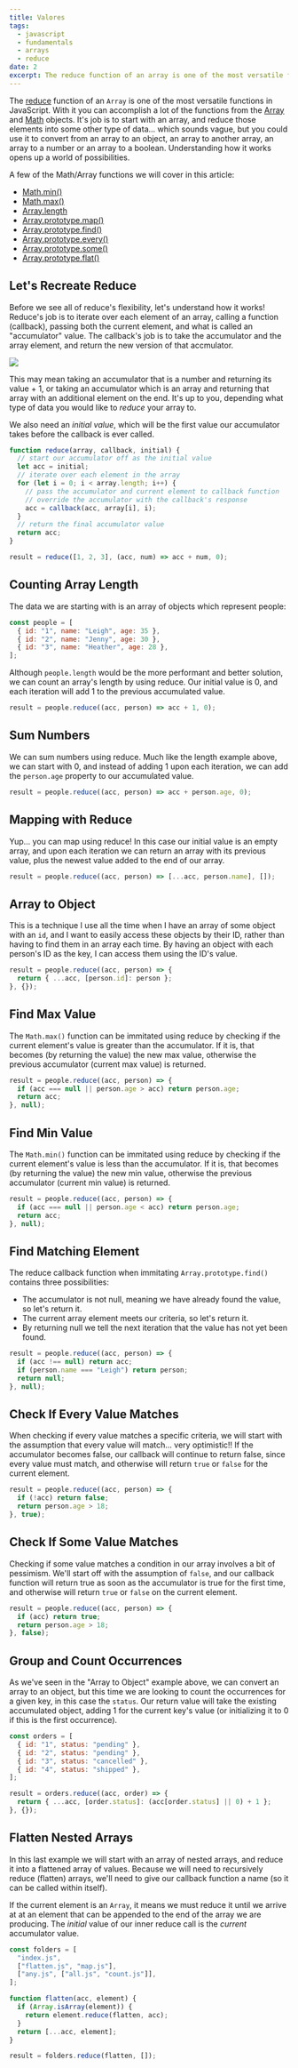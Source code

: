 ```yaml
---
title: Valores
tags:
  - javascript
  - fundamentals
  - arrays
  - reduce
date: 2
excerpt: The reduce function of an array is one of the most versatile functions in JavaScript. With it you can accomplish a lot of the functions from array and math objects.
---
```


The [reduce](https://developer.mozilla.org/en-US/docs/Web/JavaScript/Reference/Global_Objects/Array/reduce) function of an `Array` is one of the most versatile functions in JavaScript. With it you can accomplish a lot of the functions from the [Array](https://developer.mozilla.org/en-US/docs/Web/JavaScript/Reference/Global_Objects/Array) and [Math](https://developer.mozilla.org/en-US/docs/Web/JavaScript/Reference/Global_Objects/Math) objects. It's job is to start with an array, and reduce those elements into some other type of data... which sounds vague, but you could use it to convert from an array to an object, an array to another array, an array to a number or an array to a boolean. Understanding how it works opens up a world of possibilities.



A few of the Math/Array functions we will cover in this article:

- [Math.min()](https://developer.mozilla.org/en-US/docs/Web/JavaScript/Reference/Global_Objects/Math/min)
- [Math.max()](https://developer.mozilla.org/en-US/docs/Web/JavaScript/Reference/Global_Objects/Math/max)
- [Array.length](https://developer.mozilla.org/en-US/docs/Web/JavaScript/Reference/Global_Objects/Array/length)
- [Array.prototype.map()](https://developer.mozilla.org/en-US/docs/Web/JavaScript/Reference/Global_Objects/Array/map)
- [Array.prototype.find()](https://developer.mozilla.org/en-US/docs/Web/JavaScript/Reference/Global_Objects/Array/find)
- [Array.prototype.every()](https://developer.mozilla.org/en-US/docs/Web/JavaScript/Reference/Global_Objects/Array/every)
- [Array.prototype.some()](https://developer.mozilla.org/en-US/docs/Web/JavaScript/Reference/Global_Objects/Array/some)
- [Array.prototype.flat()](https://developer.mozilla.org/en-US/docs/Web/JavaScript/Reference/Global_Objects/Array/flat)

## Let's Recreate Reduce

Before we see all of reduce's flexibility, let's understand how it works! Reduce's job is to iterate over each element of an array, calling a function (callback), passing both the current element, and what is called an "accumulator" value. The callback's job is to take the accumulator and the array element, and return the new version of that accmulator.

<Image src="/images/reduce.jpg" width={1703} height={980} />

This may mean taking an accumulator that is a number and returning its value + 1, or taking an accumulator which is an array and returning that array with an additional element on the end. It's up to you, depending what type of data you would like to _reduce_ your array to.

We also need an _initial value_, which will be the first value our accumulator takes before the callback is ever called.

```js
function reduce(array, callback, initial) {
  // start our accumulator off as the initial value
  let acc = initial;
  // iterate over each element in the array
  for (let i = 0; i < array.length; i++) {
    // pass the accumulator and current element to callback function
    // override the accumulator with the callback's response
    acc = callback(acc, array[i], i);
  }
  // return the final accumulator value
  return acc;
}

result = reduce([1, 2, 3], (acc, num) => acc + num, 0);
```

## Counting Array Length

The data we are starting with is an array of objects which represent people:

```js
const people = [
  { id: "1", name: "Leigh", age: 35 },
  { id: "2", name: "Jenny", age: 30 },
  { id: "3", name: "Heather", age: 28 },
];
```

Although `people.length` would be the more performant and better solution, we can count an array's length by using reduce. Our initial value is 0, and each iteration will add 1 to the previous accumulated value.

```js
result = people.reduce((acc, person) => acc + 1, 0);
```

## Sum Numbers

We can sum numbers using reduce. Much like the length example above, we can start with 0, and instead of adding 1 upon each iteration, we can add the `person.age` property to our accumulated value.

```js
result = people.reduce((acc, person) => acc + person.age, 0);
```

## Mapping with Reduce

Yup... you can map using reduce! In this case our initial value is an empty array, and upon each iteration we can return an array with its previous value, plus the newest value added to the end of our array.

```js
result = people.reduce((acc, person) => [...acc, person.name], []);
```

## Array to Object

This is a technique I use all the time when I have an array of some object with an `id`, and I want to easily access these objects by their ID, rather than having to find them in an array each time. By having an object with each person's ID as the key, I can access them using the ID's value.

```js
result = people.reduce((acc, person) => {
  return { ...acc, [person.id]: person };
}, {});
```

## Find Max Value

The `Math.max()` function can be immitated using reduce by checking if the current element's value is greater than the accumulator. If it is, that becomes (by returning the value) the new max value, otherwise the previous accumulator (current max value) is returned.

```js
result = people.reduce((acc, person) => {
  if (acc === null || person.age > acc) return person.age;
  return acc;
}, null);
```

## Find Min Value

The `Math.min()` function can be immitated using reduce by checking if the current element's value is less than the accumulator. If it is, that becomes (by returning the value) the new min value, otherwise the previous accumulator (current min value) is returned.

```js
result = people.reduce((acc, person) => {
  if (acc === null || person.age < acc) return person.age;
  return acc;
}, null);
```

## Find Matching Element

The reduce callback function when immitating `Array.prototype.find()` contains three possibilities:

- The accumulator is not null, meaning we have already found the value, so let's return it.
- The current array element meets our criteria, so let's return it.
- By returning null we tell the next iteration that the value has not yet been found.

```js
result = people.reduce((acc, person) => {
  if (acc !== null) return acc;
  if (person.name === "Leigh") return person;
  return null;
}, null);
```

## Check If Every Value Matches

When checking if every value matches a specific criteria, we will start with the assumption that every value will match... very optimistic!! If the accumulator becomes false, our callback will continue to return false, since every value must match, and otherwise will return `true` or `false` for the current element.

```js
result = people.reduce((acc, person) => {
  if (!acc) return false;
  return person.age > 18;
}, true);
```

## Check If Some Value Matches

Checking if some value matches a condition in our array involves a bit of pessimism. We'll start off with the assumption of `false`, and our callback function will return true as soon as the accumulator is true for the first time, and otherwise will return `true` or `false` on the current element.

```js
result = people.reduce((acc, person) => {
  if (acc) return true;
  return person.age > 18;
}, false);
```

## Group and Count Occurrences

As we've seen in the "Array to Object" example above, we can convert an array to an object, but this time we are looking to count the occurrences for a given key, in this case the `status`. Our return value will take the existing accumulated object, adding 1 for the current key's value (or initializing it to 0 if this is the first occurrence).

```js
const orders = [
  { id: "1", status: "pending" },
  { id: "2", status: "pending" },
  { id: "3", status: "cancelled" },
  { id: "4", status: "shipped" },
];

result = orders.reduce((acc, order) => {
  return { ...acc, [order.status]: (acc[order.status] || 0) + 1 };
}, {});
```

## Flatten Nested Arrays

In this last example we will start with an array of nested arrays, and reduce it into a flattened array of values. Because we will need to recursively reduce (flatten) arrays, we'll need to give our callback function a name (so it can be called within itself).

If the current element is an `Array`, it means we must reduce it until we arrive at at an element that can be appended to the end of the array we are producing. The _initial_ value of our inner reduce call is the _current_ accumulator value.

```js
const folders = [
  "index.js",
  ["flatten.js", "map.js"],
  ["any.js", ["all.js", "count.js"]],
];

function flatten(acc, element) {
  if (Array.isArray(element)) {
    return element.reduce(flatten, acc);
  }
  return [...acc, element];
}

result = folders.reduce(flatten, []);
```
